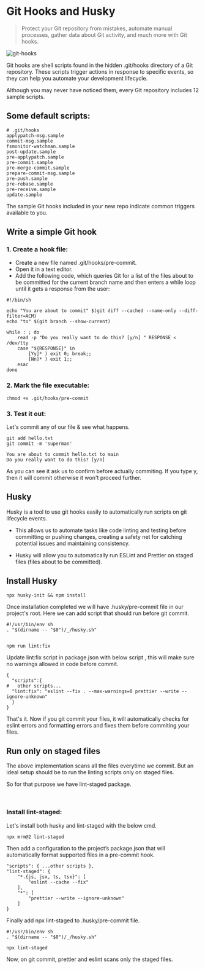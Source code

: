 # Git Hooks and Husky

> Protect your Git repository from mistakes, automate manual processes, gather data about Git activity, and much more with Git hooks.

![git-hooks](/git-hooks.jpg)

Git hooks are shell scripts found in the hidden .git/hooks directory of a Git repository. These scripts trigger actions in response to specific events, so they can help you automate your development lifecycle.

Although you may never have noticed them, every Git repository includes 12 sample scripts.

## Some default scripts:

```shell
# .git/hooks
applypatch-msg.sample
commit-msg.sample
fsmonitor-watchman.sample
post-update.sample
pre-applypatch.sample
pre-commit.sample
pre-merge-commit.sample
prepare-commit-msg.sample
pre-push.sample
pre-rebase.sample
pre-receive.sample
update.sample
```

The sample Git hooks included in your new repo indicate common triggers available to you.

## Write a simple Git hook

### 1. Create a hook file:

-   Create a new file named <span className="hgl">.git/hooks/pre-commit</span>.
-   Open it in a text editor.
-   Add the following code, which queries Git for a list of the files about to be committed for the current branch name and then enters a while loop until it gets a response from the user:

```shell
#!/bin/sh

echo "You are about to commit" $(git diff --cached --name-only --diff-filter=ACM)
echo "to" $(git branch --show-current)

while : ; do
    read -p "Do you really want to do this? [y/n] " RESPONSE < /dev/tty
    case "${RESPONSE}" in
        [Yy]* ) exit 0; break;;
        [Nn]* ) exit 1;;
    esac
done
```

### 2. Mark the file executable:

```shell
chmod +x .git/hooks/pre-commit
```

### 3. Test it out:

Let's commit any of our file & see what happens.

```shell
git add hello.txt
git commit -m 'superman'

You are about to commit hello.txt to main
Do you really want to do this? [y/n]
```

As you can see it ask us to confirm before actually commiting. If you type y, then it will commit otherwise it won't proceed further.

## Husky

Husky is a tool to use git hooks easily to automatically run scripts on git lifecycle events.

-   This allows us to automate tasks like code linting and testing before committing or pushing changes, creating a safety net for catching potential issues and maintaining consistency.

-   Husky will allow you to automatically run ESLint and Prettier on staged files (files about to be committed).

## Install Husky

```shell
npx husky-init && npm install
```

Once installation completed we will have .husky/pre-commit file in our project's root. Here we can add script that should run before git commit.

```shell
#!/usr/bin/env sh
. "$(dirname -- "$0")/_/husky.sh"


npm run lint:fix
```

Update lint:fix script in package.json with below script , this will make sure no warnings allowed in code before commit.

```shell
{
  "scripts":{
#   other scripts...
  "lint:fix": "eslint --fix . --max-warnings=0 prettier --write --ignore-unknown"
  }
}
```

That's it. Now if you git commit your files, it will automatically checks for eslint errors and formatting errors and fixes them before commiting your files.

## Run only on staged files

The above implementation scans all the files everytime we commit. But an ideal setup should be to run the linting scripts only on staged files.

So for that purpose we have <span className="hgl">lint-staged</span> package.

<br />

### Install lint-staged:

Let's install both husky and lint-staged with the below cmd.

```shell
npx mrm@2 lint-staged
```

Then add a configuration to the project’s package.json that will automatically format supported files in a pre-commit hook.

```shell
"scripts": { ...other scripts },
"lint-staged": {
    "*.{js, jsx, ts, tsx}": [
        "eslint --cache --fix"
    ],
    "*": [
        "prettier --write --ignore-unknown"
    ]
}
```

Finally add npx lint-staged to <span className="hgl">.husky/pre-commit</span> file.

```shell
#!/usr/bin/env sh
. "$(dirname -- "$0")/_/husky.sh"

npx lint-staged
```

Now, on git commit, prettier and eslint scans only the staged files.
